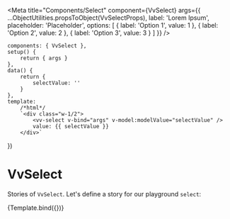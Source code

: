 
<Meta
	title="Components/Select"
	component={VvSelect}
	args={{
		...ObjectUtilities.propsToObject(VvSelectProps),
		label: 'Lorem Ipsum',
		placeholder: 'Placeholder',
		options: [
			{
				label: 'Option 1',
				value: 1
			},
			{
				label: 'Option 2',
				value: 2
			},
			{
				label: 'Option 3',
				value: 3
			}
		]
	}}
/>

	components: { VvSelect },
	setup() {
		return { args }
	},
	data() {
		return {
			selectValue: ''
		}
	},
	template:
		/*html*/
		`<div class="w-1/2">
            <vv-select v-bind="args" v-model:modelValue="selectValue" />
			value: {{ selectValue }}
        </div>`
})

# VvSelect

Stories of `VvSelect`.
Let's define a story for our playground `select`:

<Canvas>
	<Story name="vv-select">{Template.bind({})}</Story>
</Canvas>
